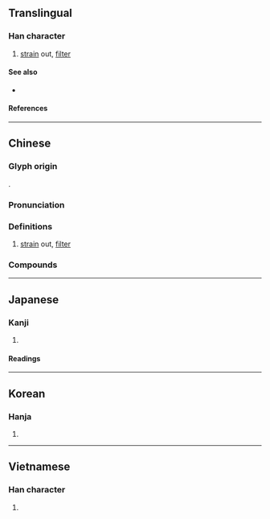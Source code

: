 {{also|滤|沪}}
{{character info}}
{{character info|0xf984}}
==Translingual==
{{Han simplified forms|濾|沪|滤|ex=y}}

===Han character===
{{Han char|rn=85|rad=水|as=15|sn=18|four=31136|canj=EYPP|ids=⿰氵慮}}

# [[strain]] out, [[filter]]

====See also====
* {{l|mul|彔}}

====References====
{{Han ref|kx=0658.080|dkj=18565|dj=1068.110|hdz=31777.150|uh=6FFE}}
{{Han ref|uh=F984}}

----

==Chinese==
{{zh-forms|s=滤}}

===Glyph origin===
{{Han etym}}
{{Han compound|水|慮|t1=water|c1=s|c2=p|ls=psc}}.

===Pronunciation===
{{zh-pron
|m=lǜ
|c=leoi6
|h=pfs=li;gd=li4
|md=lê̤ṳ
|mn=qz:līr/xm,twvt:lū/zz,jj,tw:lī
|mn-t=le6
|w=3ly
|oc=y
|cat=v
}}

===Definitions===
{{zh-hanzi}}

# [[strain]] out, [[filter]]

===Compounds===
{{zh-der|濾光鏡|濾嘴|濾器|濾子|濾心|濾材|濾水器|濾水池|濾泡|濾泡期|濾波|濾波器|濾液|濾紙|濾色鏡|濾過作用|濾食|過濾}}

----

==Japanese==
{{ja-kanji forms|沪|濾}}

===Kanji===
{{ja-kanji|grade=|rs=水15|shin=沪}}

# {{rfdef|ja|sort=水15}}

====Readings====
{{ja-readings
|goon=ろ
|kanon=りょ
|kun=こ-す
}}

----

==Korean==

===Hanja===
{{ko-hanja|hangeul=[[려]]>[[여]]|eumhun=|rv=ryeo>yeo|mr=ryŏ>yŏ|y=lye>ye}}

# {{rfdef|ko|sort=水15}}

----

==Vietnamese==

===Han character===
{{vi-readings|rs=水15|reading=lự}}

# {{rfdef|vi|sort=水15}}